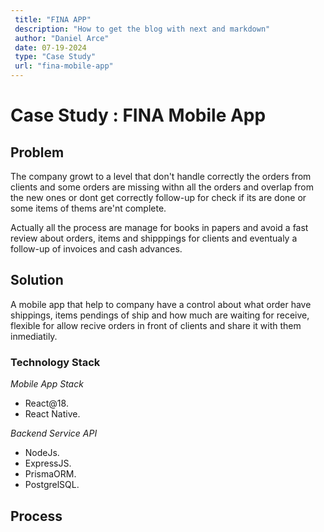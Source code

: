 ```yaml
---
 title: "FINA APP"
 description: "How to get the blog with next and markdown"
 author: "Daniel Arce"
 date: 07-19-2024
 type: "Case Study"
 url: "fina-mobile-app"
---
```

# Case Study : FINA Mobile App

## Problem

The company growt to a level that don't handle correctly the orders from clients and some orders are
missing withn all the orders and overlap from the new ones or dont get correctly follow-up for check
if its are done or some items of thems are'nt complete.

Actually all the process are manage for books in papers and avoid a fast review about orders, items
and shipppings for clients and eventualy a follow-up of invoices and cash advances.

## Solution

A mobile app that help to company have a control about what order have shippings,
items pendings of ship and how much are waiting for receive, flexible for allow
recive orders in front of clients and share it with them inmediatily.

### Technology Stack
*Mobile App Stack*

- React@18.
- React Native.

*Backend Service API*

- NodeJs.
- ExpressJS.
- PrismaORM.
- PostgrelSQL.

## Process

####
<Social/>
